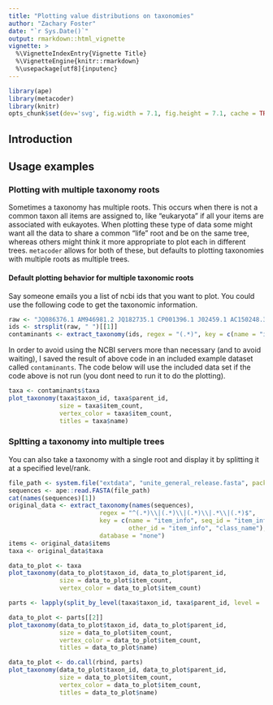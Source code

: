 ```yaml
---
title: "Plotting value distributions on taxonomies"
author: "Zachary Foster"
date: "`r Sys.Date()`"
output: rmarkdown::html_vignette
vignette: >
  %\VignetteIndexEntry{Vignette Title}
  %\VignetteEngine{knitr::rmarkdown}
  %\usepackage[utf8]{inputenc}
---
```


```r
library(ape)
library(metacoder)
library(knitr)
opts_chunk$set(dev='svg', fig.width = 7.1, fig.height = 7.1, cache = TRUE, warning = FALSE, message = FALSE)
```


## Introduction

## Usage examples


### Plotting with multiple taxonomy roots

Sometimes a taxonomy has multiple roots.
This occurs when there is not a common taxon all items are assigned to, like "eukaryota" if all your items are associated with eukayotes.
When plotting these type of data some might want all the data to share a common "life" root and be on the same tree, whereas others might think it more appropriate to plot each in different trees. 
`metacoder` allows for both of these, but defaults to plotting taxonomies with multiple roots as multiple trees.

#### Default plotting behavior for multiple taxonomic roots

Say someone emails you a list of ncbi ids that you want to plot.
You could use the following code to get the taxonomic information.

```r
raw <- "JQ086376.1 AM946981.2 JQ182735.1 CP001396.1 J02459.1 AC150248.3 X64334.1 CP001509.3 CP006698.1 AC198536.1 JF340119.2 KF771025.1 CP007136.1 CP007133.1 U39286.1 CP006584.1 EU421722.1 U03462.1 U03459.1 AC198467.1 V00638.1 CP007394.1 CP007392.1 HG941718.1 HG813083.1 HG813082.1 CP007391.1 HG813084.1 CP002516.1 KF561236.1 JX509734.1 AP010953.1 U39285.1 M15423.1 X98613.1 CP006784.1 CP007393.1 CU928163.2 AP009240.1 CP007025.1 CP006027.1 CP003301.1 CP003289.1 CP000946.1 CP002167.1 HG428755.1 JQ086370.1 CP001846.1 CP001925.1 X99439.1 AP010958.1 CP001368.1 AE014075.1 CP002212.1 CP003034.1 CP000243.1 AY940193.1 CP004009.1 JQ182732.1 U02453.1 AY927771.1 BA000007.2 CP003109.1 CP007390.1 U02426.1 U02425.1 CP006262.1 HG738867.1 U00096.3 FN554766.1 CP001855.1 L19898.1 AE005174.2 FJ188381.1 AK157373.1 JQ182733.1 U39284.1 U37692.1 AF129072.1 FM180568.1 CP001969.1 HE616528.1 CP002729.1 JF974339.1 AB248924.1 AB248923.1 CP002291.1 X98409.1 CU928161.2 CP003297.1 FJ797950.1 CP000038.1 U82598.1 CP002211.1 JQ806764.1 U03463.1 CP001665.1"
ids <- strsplit(raw, " ")[[1]]
contaminants <- extract_taxonomy(ids, regex = "(.*)", key = c(name = "item_id"))
```

In order to avoid using the NCBI servers more than necessary (and to avoid waiting), I saved the result of above code in an included example dataset called `contaminants`.
The code below will use the included data set if the code above is not run (you dont need to run it to do the plotting). 

```r
taxa <- contaminants$taxa
plot_taxonomy(taxa$taxon_id, taxa$parent_id,
              size = taxa$item_count,
              vertex_color = taxa$item_count,
              titles = taxa$name)
```

### Spltting a taxonomy into multiple trees

You can also take a taxonomy with a single root and display it by splitting it at a specified level/rank. 

```r
file_path <- system.file("extdata", "unite_general_release.fasta", package = "metacoder")
sequences <- ape::read.FASTA(file_path)
cat(names(sequences)[1])
original_data <- extract_taxonomy(names(sequences),
                         regex = "^(.*)\\|(.*)\\|(.*)\\|.*\\|(.*)$",
                         key = c(name = "item_info", seq_id = "item_info",
                                 other_id = "item_info", "class_name"),
                         database = "none")
items <- original_data$items
taxa <- original_data$taxa
```


```r
data_to_plot <- taxa
plot_taxonomy(data_to_plot$taxon_id, data_to_plot$parent_id,
              size = data_to_plot$item_count,
              vertex_color = data_to_plot$item_count)
```


```r
parts <- lapply(split_by_level(taxa$taxon_id, taxa$parent_id, level =  2), function(i) taxa[i, ])

data_to_plot <- parts[[2]]
plot_taxonomy(data_to_plot$taxon_id, data_to_plot$parent_id,
              size = data_to_plot$item_count,
              vertex_color = data_to_plot$item_count,
              titles = data_to_plot$name)

data_to_plot <- do.call(rbind, parts)
plot_taxonomy(data_to_plot$taxon_id, data_to_plot$parent_id,
              size = data_to_plot$item_count,
              vertex_color = data_to_plot$item_count,
              titles = data_to_plot$name)
```

